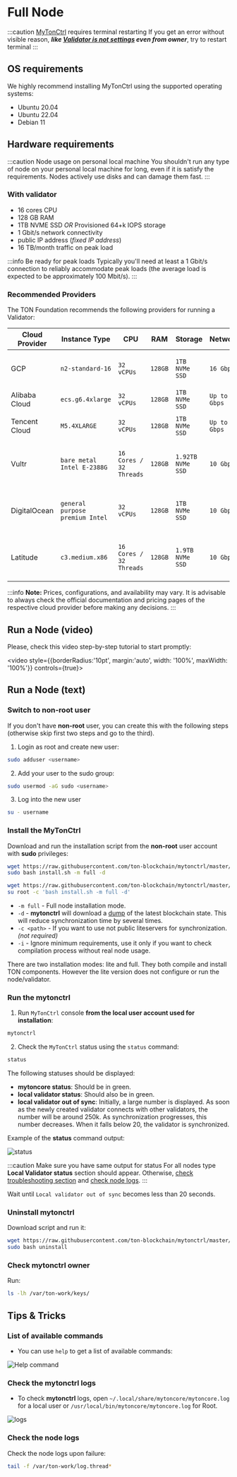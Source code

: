 
# Full Node

:::caution [MyTonCtrl](/participate/run-nodes/mytonctrl) requires terminal restarting
If you get an error without visible reason, ***like [Validator is not settings](/participate/run-nodes/nodes-troubleshooting#validator-console-is-not-settings) even from owner***, try to restart terminal
:::

## OS requirements

We highly recommend installing MyTonCtrl using the supported operating systems:
* Ubuntu 20.04
* Ubuntu 22.04
* Debian 11

## Hardware requirements

:::caution Node usage on personal local machine
You shouldn't run any type of node on your personal local machine for long, even if it is satisfy the requirements. Nodes actively use disks and can damage them fast.
:::

### With validator

- 16 cores CPU
- 128 GB RAM
- 1TB NVME SSD _OR_ Provisioned 64+k IOPS storage
- 1 Gbit/s network connectivity
- public IP address (_fixed IP address_)
- 16 TB/month traffic on peak load

:::info Be ready for peak loads
Typically you'll need at least a 1 Gbit/s connection to reliably accommodate peak loads (the average load is expected to be approximately 100 Mbit/s).
:::

### Recommended Providers

The TON Foundation recommends the following providers for running a Validator:

| Cloud Provider   | Instance Type         | CPU            | RAM    | Storage           | Network      | Public IP                         | Traffic       |
|------------------|-----------------------|----------------|--------|-------------------|--------------|-----------------------------------|---------------|
| GCP              | `n2-standard-16`      | `32 vCPUs`     | `128GB`| `1TB NVMe SSD`    | `16 Gbps`    | Reserve a static external IP      | `16 TB/month`|
| Alibaba Cloud    | `ecs.g6.4xlarge`      | `32 vCPUs`     | `128GB`| `1TB NVMe SSD`    | `Up to 10 Gbps` | Bind an Elastic IP           | `16 TB/month`|
| Tencent Cloud    | `M5.4XLARGE`          | `32 vCPUs`     | `128GB`| `1TB NVMe SSD`    | `Up to 10 Gbps` | Associate an Elastic IP       | `16 TB/month`|
| Vultr            | `bare metal Intel E-2388G` | `16 Cores / 32 Threads` | `128GB` | `1.92TB NVMe SSD` | `10 Gbps` | Fixed IP address included with instance | `16 TB/month`|
| DigitalOcean     | `general purpose premium Intel` | `32 vCPUs` | `128GB` | `1TB NVMe SSD` | `10 Gbps` | Fixed IP address included with instance | `16 TB/month`|
| Latitude         | `c3.medium.x86`       | `16 Cores / 32 Threads` | `128GB` | `1.9TB NVMe SSD` | `10 Gbps` | Fixed IP address included with instance | `16 TB/month`|

:::info
**Note:** Prices, configurations, and availability may vary. It is advisable to always check the official documentation and pricing pages of the respective cloud provider before making any decisions.
:::

## Run a Node (video)

[//]: # (<ReactPlayer controls={true} style={{borderRadius:'10pt', margin:'15pt auto', maxWidth: '100%'}} url='/docs/files/setup_validator.mp4' />)

Please, check this video step-by-step tutorial to start promptly:

<video style={{borderRadius:'10pt', margin:'auto', width: '100%', maxWidth: '100%'}} controls={true}>
    <source src="/files/setup_validator.mp4" type="video/mp4" />
</video>

## Run a Node (text)

### Switch to non-root user

If you don't have **non-root** user, you can create this with the following steps (otherwise skip first two steps and go to the third).

1. Login as root and create new user:

```bash
sudo adduser <username>
```

2. Add your user to the sudo group:

```bash
sudo usermod -aG sudo <username>
```

3. Log into the new user

```bash
su - username
```

### Install the MyTonCtrl

Download and run the installation script from the **non-root** user account with **sudo** privileges:

<Tabs groupId="operating-systems">
  <TabItem value="ubuntu" label="Ubuntu">

  ```bash
  wget https://raw.githubusercontent.com/ton-blockchain/mytonctrl/master/scripts/install.sh
  sudo bash install.sh -m full -d
  ```

  </TabItem>
  <TabItem value={'debian'} label={'Debian'}>

  ```bash
  wget https://raw.githubusercontent.com/ton-blockchain/mytonctrl/master/scripts/install.sh
  su root -c 'bash install.sh -m full -d'
  ```

  </TabItem>
</Tabs>

* `-m full` - Full node installation mode.
* `-d` - **mytonctrl** will download a [dump](https://dump.ton.org/) of the latest blockchain state.
This will reduce synchronization time by several times.
* `-c <path>` - If you want to use not public liteservers for synchronization. _(not required)_
* `-i` - Ignore minimum requirements, use it only if you want to check compilation process without real node usage.

There are two installation modes: lite and full. They both compile and install TON components. However the lite version does not configure or run the node/validator.

### Run the mytonctrl

1. Run `MyTonCtrl` console **from the local user account used for installation**:

  ```sh
  mytonctrl
  ```

2. Check the `MyTonCtrl` status using the `status` command:

  ```sh
  status
  ```


The following statuses should be displayed:

* **mytoncore status**: Should be in green.
* **local validator status**: Should also be in green.
* **local validator out of sync**: Initially, a large number is displayed. As soon as the newly created validator connects with other validators, the number will be around 250k. As synchronization progresses, this number decreases. When it falls below 20, the validator is synchronized.

Example of the **status** command output:

![status](https://raw.githubusercontent.com/ton-blockchain/mytonctrl/master/screens/mytonctrl-status.png)

:::caution Make sure you have same output for status
For all nodes type **Local Validator status** section should appear.
Otherwise, [check troubleshooting section](/participate/run-nodes/full-node#status-command-displays-without-local-node-section) and [check node logs](/participate/run-nodes/full-node#check-the-node-logs).
:::

Wait until `Local validator out of sync` becomes less than 20 seconds.

### Uninstall mytonctrl

Download script and run it:

```bash
wget https://raw.githubusercontent.com/ton-blockchain/mytonctrl/master/scripts/uninstall.sh
sudo bash uninstall
```

### Check mytonctrl owner

Run:

```bash
ls -lh /var/ton-work/keys/
```

## Tips & Tricks

### List of available commands

- You can use `help` to get a list of available commands:

![Help command](/img/docs/full-node/help.jpg)

### Check the mytonctrl logs

- To check **mytonctrl** logs, open `~/.local/share/mytoncore/mytoncore.log` for a local user or `/usr/local/bin/mytoncore/mytoncore.log` for Root.

![logs](https://raw.githubusercontent.com/ton-blockchain/mytonctrl/master/screens/manual-ubuntu_mytoncore-log.png)

### Check the node logs

Check the node logs upon failure:

```bash
tail -f /var/ton-work/log.thread*
```
